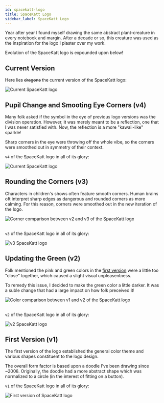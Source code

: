 ```yaml
---
id: spacekatt-logo
title: SpaceKatt Logo
sidebar_label: SpaceKatt Logo
---
```


Year after year I found myself drawing the same abstract plant-creature in every notebook and margin.
After a decade or so, this creature was used as the inspiration for the logo I plaster over my work.

Evolution of the SpaceKatt logo is expounded upon below!

## Current Version

Here lies ~~dragons~~ the current version of the SpaceKatt logo:

<div style={{ display: 'flex', justifyContent: 'center' }}>
  <img
    src="/img/spacekatt-logo.svg"
    alt="Current SpaceKatt logo"
    title="Current SpaceKatt logo"
    style={{ maxHeight: '400px' }}
  />
</div>

## Pupil Change and Smooting Eye Corners (v4)

Many folk asked if the symbol in the eye of previous logo versions was the division operation.
However, it was merely meant to be a reflection, one that I was never satisfied with.
Now, the reflection is a more "kawaii-like" sparkle!

Sharp corners in the eye were throwing off the whole vibe, so the corners were smoothed out in symmetry of their context.

`v4` of the SpaceKatt logo in all of its glory:

<div style={{ display: 'flex', justifyContent: 'center' }}>
  <img
    src="/img/logo-design/spacekatt-logo-v4v2.svg"
    alt="Current SpaceKatt logo"
    title="Current SpaceKatt logo"
    style={{ maxHeight: '400px' }}
  />
</div>

## Rounding the Corners (v3)

Characters in children's shows often feature smooth corners.
Human brains oft interpret sharp edges as dangerous and rounded corners as more calming.
For this reason, corners were smoothed out in the new iteration of the logo.

<div style={{ display: 'flex', justifyContent: 'center' }}>
  <img
    src="/img/logo-design/corner-comp.png"
    alt="Corner comparison between v2 and v3 of the SpaceKatt logo"
    title="Corner comparison between v2 and v3 of the SpaceKatt logo"
    style={{ maxHeight: '900px' }}
  />
</div>
<br />

`v3` of the SpaceKatt logo in all of its glory:

<div style={{ display: 'flex', justifyContent: 'center' }}>
  <img
    src="/img/logo-design/spacekatt-logo-v3.svg"
    alt="v3 SpaceKatt logo"
    title="v3 SpaceKatt logo"
    style={{ maxHeight: '400px' }}
  />
</div>

## Updating the Green (v2)

Folk mentioned the pink and green colors in the [first version](#first-version) were a little too
"close" together, which caused a slight visual unpleasentness.

To remedy this issue, I decided to make the green color a little darker.
It was a suble change that had a large impact on how folk preceived it!

<div style={{ display: 'flex', justifyContent: 'center' }}>
  <img
    src="/img/logo-design/color-comp.png"
    alt="Color comparison between v1 and v2 of the SpaceKatt logo"
    title="Color comparison between v1 and v2 of the SpaceKatt logo"
    style={{ maxHeight: '900px' }}
  />
</div>
<br />

`v2` of the SpaceKatt logo in all of its glory:

<div style={{ display: 'flex', justifyContent: 'center' }}>
  <img
    src="/img/logo-design/spacekatt-logo-v2.svg"
    alt="v2 SpaceKatt logo"
    title="v2 SpaceKatt logo"
    style={{ maxHeight: '400px' }}
  />
</div>

## First Version (v1)

The first version of the logo established the general color theme and various shapes constituent to the logo design.

The overall form factor is based upon a doodle I've been drawing since ~2008. Originally, the doodle had a more
abstract shape which was normalized to a circle (in the interest of fitting on a button).

`v1` of the SpaceKatt logo in all of its glory:

<div style={{ display: 'flex', justifyContent: 'center' }}>
  <img
    src="/img/logo-design/spacekatt-logo-old-green.png"
    alt="First version of SpaceKatt logo"
    title="First version of SpaceKatt logo"
    style={{ maxHeight: '400px' }}
  />
</div>
